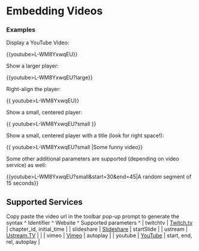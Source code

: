 # Embedding Videos

### Examples

Display a YouTube Video:

  \{\{youtube\>L-WM8YxwqEU\}\}

Show a larger player:

  \{\{youtube\>L-WM8YxwqEU?large\}\}

Right-align the player:

  \{\{ youtube\>L-WM8YxwqEU\}\}

Show a small, centered player:

  \{\{ youtube\>L-WM8YxwqEU?small \}\}

Show a small, centered player with a title (look for right space!):

  \{\{ youtube\>L-WM8YxwqEU?small |Some funny video\}\}

Some other additional parameters are supported (depending on video service) as well:

  \{\{youtube\>L-WM8YxwqEU?small&start=30&end=45|A random segment of 15 seconds\}\}

## Supported Services

Copy paste the video url in the toolbar pop-up prompt to generate the syntax
^ Identifier  ^ Website  ^ Supported parameters ^
| twitchtv    | [Twitch.tv](http://www.twitch.tv)           | chapter_id, initial_time  |
| slideshare  | [Slideshare](http://www.slideshare.com)     | startSlide  |
| ustream     | [Ustream.TV](http://ustream.tv)             |  |
| vimeo       | [Vimeo](http://www.vimeo.com/)              | autoplay |
| youtube     | [YouTube](http://www.youtube.com/)          | start, end, rel, autoplay |